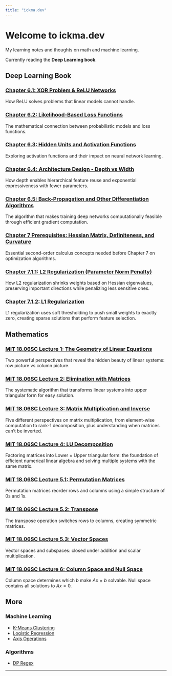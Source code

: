 ```yaml
---
title: "ickma.dev"
---
```


# Welcome to ickma.dev

My learning notes and thoughts on math and machine learning.

Currently reading the **Deep Learning book**.

## Deep Learning Book

### [Chapter 6.1: XOR Problem & ReLU Networks](ML/xor-deep-learning.ipynb)
How ReLU solves problems that linear models cannot handle.

### [Chapter 6.2: Likelihood-Based Loss Functions](ML/likelihood-loss-functions.ipynb)
The mathematical connection between probabilistic models and loss functions.

### [Chapter 6.3: Hidden Units and Activation Functions](ML/activation-functions.qmd)
Exploring activation functions and their impact on neural network learning.

### [Chapter 6.4: Architecture Design - Depth vs Width](ML/architecture-design.qmd)
How depth enables hierarchical feature reuse and exponential expressiveness with fewer parameters.

### [Chapter 6.5: Back-Propagation and Other Differentiation Algorithms](ML/backpropagation.qmd)
The algorithm that makes training deep networks computationally feasible through efficient gradient computation.

### [Chapter 7 Prerequisites: Hessian Matrix, Definiteness, and Curvature](ML/hessian-prerequisites.ipynb)
Essential second-order calculus concepts needed before Chapter 7 on optimization algorithms.

### [Chapter 7.1.1: L2 Regularization (Parameter Norm Penalty)](ML/l2-regularization.qmd)
How L2 regularization shrinks weights based on Hessian eigenvalues, preserving important directions while penalizing less sensitive ones.

### [Chapter 7.1.2: L1 Regularization](ML/l1-regularization.qmd)
L1 regularization uses soft thresholding to push small weights to exactly zero, creating sparse solutions that perform feature selection.

## Mathematics

### [MIT 18.06SC Lecture 1: The Geometry of Linear Equations](Math/mit1806-lecture1-geometry.ipynb)
Two powerful perspectives that reveal the hidden beauty of linear systems: row picture vs column picture.

### [MIT 18.06SC Lecture 2: Elimination with Matrices](Math/mit1806-lecture2-elimination.qmd)
The systematic algorithm that transforms linear systems into upper triangular form for easy solution.

### [MIT 18.06SC Lecture 3: Matrix Multiplication and Inverse](Math/mit1806-lecture3-multiplication.qmd)
Five different perspectives on matrix multiplication, from element-wise computation to rank-1 decomposition, plus understanding when matrices can't be inverted.

### [MIT 18.06SC Lecture 4: LU Decomposition](Math/mit1806-lecture4-lu-decomposition.ipynb)
Factoring matrices into Lower × Upper triangular form: the foundation of efficient numerical linear algebra and solving multiple systems with the same matrix.

### [MIT 18.06SC Lecture 5.1: Permutation Matrices](Math/mit1806-lecture5-permutations.qmd)
Permutation matrices reorder rows and columns using a simple structure of 0s and 1s.

### [MIT 18.06SC Lecture 5.2: Transpose](Math/mit1806-lecture5-2-transpose.qmd)
The transpose operation switches rows to columns, creating symmetric matrices.

### [MIT 18.06SC Lecture 5.3: Vector Spaces](Math/mit1806-lecture5-3-spaces.qmd)
Vector spaces and subspaces: closed under addition and scalar multiplication.

### [MIT 18.06SC Lecture 6: Column Space and Null Space](Math/mit1806-lecture6-column-null-space.qmd)
Column space determines which $b$ make $Ax = b$ solvable. Null space contains all solutions to $Ax = 0$.

## More

### Machine Learning
- [K-Means Clustering](ML/kmeans.ipynb)
- [Logistic Regression](ML/logistic_regression.qmd)
- [Axis Operations](ML/axis.qmd)

### Algorithms
- [DP Regex](Algorithm/dp_regex.qmd)

---

